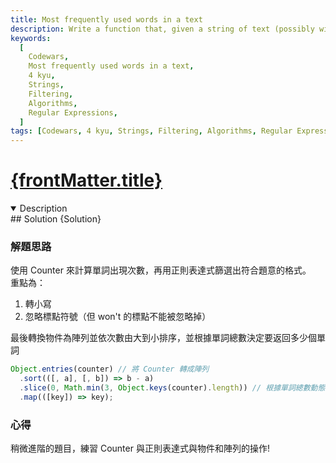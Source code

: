 ```yaml
---
title: Most frequently used words in a text
description: Write a function that, given a string of text (possibly with punctuation and line-breaks), returns an array of the top-3 most occurring words, in descending order of the number of occurrences.
keywords:
  [
    Codewars,
    Most frequently used words in a text,
    4 kyu,
    Strings,
    Filtering,
    Algorithms,
    Regular Expressions,
  ]
tags: [Codewars, 4 kyu, Strings, Filtering, Algorithms, Regular Expressions]
---
```


# [{frontMatter.title}](https://www.codewars.com/kata/51e056fe544cf36c410000fb/train/javascript)


<DifficultyBadge kyu={4} />

<Tabs>
  <TabItem value="description" label="題目描述" default>
    <details open>
      <summary>Description</summary>
        <Description />
        <Examples />
    </details> 
  </TabItem>

  <TabItem value="solution" label="解答">
   ## Solution
    <CodeBlock language="js">{Solution}</CodeBlock>
  </TabItem>
</Tabs>

### 解題思路

使用 Counter 來計算單詞出現次數，再用正則表達式篩選出符合題意的格式。  
重點為：

1.  轉小寫
2.  忽略標點符號（但 won't 的標點不能被忽略掉）

最後轉換物件為陣列並依次數由大到小排序，並根據單詞總數決定要返回多少個單詞

```js
Object.entries(counter) // 將 Counter 轉成陣列
  .sort(([, a], [, b]) => b - a)
  .slice(0, Math.min(3, Object.keys(counter).length)) // 根據單詞總數動態調整要返回多少個單詞
  .map(([key]) => key);
```

### 心得

稍微進階的題目，練習 Counter 與正則表達式與物件和陣列的操作!
